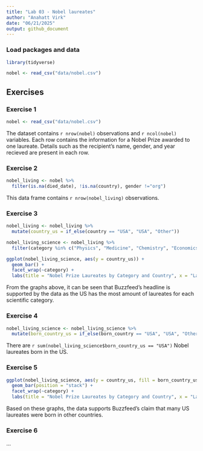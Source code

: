 ```yaml
---
title: "Lab 03 - Nobel laureates"
author: "Anahatt Virk"
date: "06/21/2025"
output: github_document
---
```


### Load packages and data

```r
library(tidyverse) 
```

```r
nobel <- read_csv("data/nobel.csv")
```

## Exercises

### Exercise 1
```r
nobel <- read_csv("data/nobel.csv")
```

The dataset contains `r nrow(nobel)` observations and `r ncol(nobel)` variables. Each row contains the information for a Nobel Prize awarded to one laureate. Details such as the recipient's name, gender, and year recieved are present in each row. 

### Exercise 2

```r
nobel_living <- nobel %>%
  filter(is.na(died_date), !is.na(country), gender !="org")
```

This data frame contains `r nrow(nobel_living)` observations.

### Exercise 3

```r
nobel_living <- nobel_living %>%
  mutate(country_us = if_else(country == "USA", "USA", "Other"))

nobel_living_science <- nobel_living %>%
  filter(category %in% c("Physics", "Medicine", "Chemistry", "Economics"))

ggplot(nobel_living_science, aes(y = country_us)) +
  geom_bar() + 
  facet_wrap(~category) + 
  labs(title = "Nobel Prize Laureates by Category and Country", x = "Laureate Count", y ="Country")
```

From the graphs above, it can be seen that Buzzfeed's headline is supported by the data as the US has the most amount of laureates for each scientific category. 

### Exercise 4

```r
nobel_living_science <- nobel_living_science %>%
  mutate(born_country_us = if_else(born_country == "USA", "USA", "Other"))
```

There are `r sum(nobel_living_science$born_country_us == "USA")` Nobel laureates born in the US.

### Exercise 5

```r
ggplot(nobel_living_science, aes(y = country_us, fill = born_country_us)) +
  geom_bar(position = "stack") + 
  facet_wrap(~category) + 
  labs(title = "Nobel Prize Laureates by Category and Country", x = "Laureate Count", y ="Country", fill = "Birth Country")
```

Based on these graphs, the data supports Buzzfeed's claim that many US laureates were born in other countries.

### Exercise 6

...
